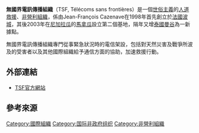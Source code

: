 {{Expand language|en|page=Télécoms Sans Frontières}}
{{Infobox organization
|name = 無國界電訊傳播組織
|original_name = Télécoms sans frontières
| image = [[File:Logo_Télécoms_Sans_Frontières.png|center]] 
|border = <!-- 图片边框，yes为有，默认为无 -->
|caption = <!-- 图片标题 -->
|map = <!-- 地图图片 -->
|msize = <!-- 地图宽度，默认值：250px -->
|mcaption = <!-- 地图标题 -->
|abbreviation = <!-- 简称 -->
|motto = <!-- 组织宣言 -->
|formation = 1998年
|founder = Jean-François Cazenave
|founding_location =[[法國|法國]][[波城|波城]]
|extinction = <!-- 解散时间 -->
|type = [[非政府组织|非政府组织]]、[[非營利組織|非營利組織]]
|status = <!-- 地位（如：临时机构，特别机构，协会，基金会，隸屬層級等） -->
|purpose = [[人道救援|人道救援]]
|headquarters = <!-- 总部地点 -->
|location = <!-- 组织所在地 -->
|region_served = <!-- 服务区域 -->
|membership = <!-- 會員數 -->
|language = <!-- 工作语言 -->
|leader_title = <!-- 领导人职位名称（如：主席，秘书长等） -->
|leader_name = <!-- 领导人姓名 -->
|main_organ = <!-- 主要运行机构（如：董事会，办公室等） -->
|parent_organization = <!-- 上级组织 -->
|affiliations = <!-- 附属或分支组织 -->
|num_staff = <!-- 雇员人数 -->
|num_volunteers = <!-- 志愿者人数 -->
|budget = <!-- 预算 -->
|website = http://www.tsfi.org
|remarks = <!-- 注释 -->
}}
'''無國界電訊傳播組織'''（TSF, Télécoms sans frontières）是一個[[世俗主義|世俗主義]]的[[人道救援|人道救援]]、[[非營利組織|非營利組織]]，係由Jean-François Cazenave在1998年首先創立於[[法國|法國]][[波城|波城]]，其後2003年在[[尼加拉瓜|尼加拉瓜]]的[[馬拿瓜|馬拿瓜]]設立第二個基地，隔年又增[[泰國|泰國]][[曼谷|曼谷]]為一新據點。

無國界電訊傳播組織專門從事緊急狀況時的電信架設，包括對天然災害及戰爭所波及的受害者以及其他國際組織給予通信方面的協助，加速救援行動。

== 外部連結 ==
* [http://www.tsfi.org TSF官方網站] {{Wayback|url=http://www.tsfi.org/ |date=20180621042715 }}

==參考來源==
<references />

{{org-stub}}
[[Category:國際組織|Category:國際組織]]
[[Category:国际非政府组织|Category:国际非政府组织]]
[[Category:非營利組織|Category:非營利組織]]